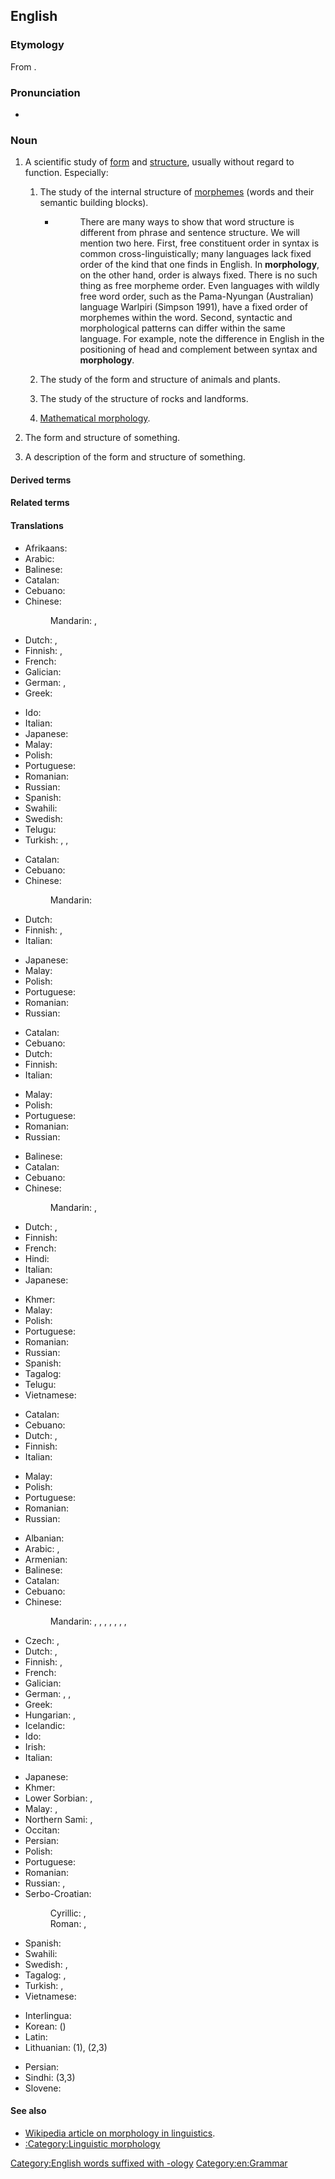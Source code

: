 ==English==

===Etymology===
From {{confix|en|morpho|logy}}.

===Pronunciation===
* {{a|GA}} {{IPA|en|/mɔɹˈfɑlədʒi/}}

===Noun===
{{wikipedia}}
{{en-noun|~|morphologies}}

# {{lb|en|uncountable}} A scientific study of [[form]] and [[structure]], usually without regard to function. Especially:
## {{lb|en|linguistics}} The study of the internal structure of [[morpheme]]s (words and their semantic building blocks).
##* {{quote-web
|en
|year=2001
|author=Yehuda Falk
|title=Lexical-Functional Grammar
|site=CSLI Publications
|url=http://www.stanford.edu/group/cslipublications/cslipublications/pdf/1575863405.pdf
|accessdate=2014-02-25
}}
##*: There are many ways to show that word structure is different from phrase and sentence structure. We will mention two here. First, free constituent order in syntax is common cross-linguistically; many languages lack fixed order of the kind that one finds in English. In '''morphology''', on the other hand, order is always fixed. There is no such thing as free morpheme order. Even languages with wildly free word order, such as the Pama-Nyungan (Australian) language Warlpiri (Simpson 1991), have a fixed order of morphemes within the word. Second, syntactic and morphological patterns can differ within the same language. For example, note the difference in English in the positioning of head and complement between syntax and '''morphology'''.
## {{senseid|en|biology}}{{lb|en|biology}} The study of the form and structure of animals and plants.
## {{lb|en|geology}} The study of the structure of rocks and landforms.
## {{lb|en|math}} [[mathematical morphology|Mathematical morphology]].
# {{lb|en|countable}} The form and structure of something.
# {{lb|en|countable}} A description of the form and structure of something.

====Derived terms====
{{der4
|en|dysmorphology
|ecomorphology
|geomorphology
|histomorphology
|ichnomorphology
|immunomorphology
|macromorphology
|mathematical morphology
|micromorphology
|morphological
|morphologist
|morphosyntax
|nanomorphology
|osteomorphology
|pathomorphology
|phytomorphology
|plant morphology
|promorphology
|submorphology
}}

====Related terms====
{{rel3
|en|isomorph
|morpheme
|morphotactics
}}

====Translations====
{{trans-top|a scientific study of form and structure}}
* Afrikaans: {{t+|af|morfologie}}
* Arabic: {{t|ar|مُورْفُولُوجِيَا|f|tr=murfulūjiyā}}
* Balinese: {{t|ban|ᬭᬸᬧᬯᬶᬤ᭄ᬬ|tr=rupawidya}}
* Catalan: {{t+|ca|morfologia|f}}
* Cebuano: {{t|ceb|morpolohiya}}
* Chinese:
*: Mandarin: {{t+|cmn|形態學}}, {{t+|cmn|形态学|tr=xíngtàixué}}
* Dutch: {{t+|nl|morfologie|f}}, {{t+|nl|vormleer}}
* Finnish: {{t+|fi|morfologia}}, {{t+|fi|muoto-oppi}}
* French: {{t+|fr|morphologie|f}}
* Galician: {{t+|gl|morfoloxía|f}}
* German: {{t+|de|Morphologie|f}}, {{t+|de|Formenlehre|f}}
* Greek: {{t+|el|μορφολογία|f}}
{{trans-mid}}
* Ido: {{t+|io|morfologio}}
* Italian: {{t+|it|morfologia|f}}
* Japanese: {{t|ja|形態学|tr=けいたいがく, keitaigaku}}
* Malay: {{t|ms|morfologi}}
* Polish: {{t+|pl|morfologia|f}}
* Portuguese: {{t+|pt|morfologia|f}}
* Romanian: {{t+|ro|morfologie|f}}
* Russian: {{t+|ru|морфоло́гия|f}}
* Spanish: {{t+|es|morfología|f}}
* Swahili: {{t|sw|mofolojia}}
* Swedish: {{t+|sv|morfologi|c}}
* Telugu: {{t|te|రూపనిర్మాణశాస్త్రము}}
* Turkish: {{t+|tr|biçimbilim}}, {{t+|tr|morfoloji}}, {{t+|tr|biçim bilimi}}
{{trans-bottom}}

{{trans-top|the form and structure of something}}
* Catalan: {{t+|ca|morfologia|f}}
* Cebuano: {{t|ceb|morpolohiya}}
* Chinese:
*: Mandarin: {{t+|cmn|形态|tr=xíngtài}}
* Dutch: {{t+|nl|morfologie|f}}
* Finnish: {{t+|fi|muoto}}, {{t+|fi|morfologia}}
* Italian: {{t+|it|morfologia|f}}
{{trans-mid}}
* Japanese: {{t+|ja|形態|tr=keitai}}
* Malay: {{t|ms|morfologi}}
* Polish: {{t+|pl|morfologia|f}}
* Portuguese: {{t+|pt|morfologia|f}}
* Romanian: {{t+|ro|morfologie|f}}
* Russian: {{t+|ru|морфоло́гия|f}}
{{trans-bottom}}

{{trans-top|a description of the form and structure of something}}
* Catalan: {{t+|ca|morfologia|f}}
* Cebuano: {{t|ceb|morpolohiya}}
* Dutch: {{t+|nl|morfologie|f}}
* Finnish: {{t+|fi|morfologia}}
* Italian: {{t+|it|morfologia}}
{{trans-mid}}
* Malay: {{t|ms|morfologi}}
* Polish: {{t+|pl|morfologia|f}}
* Portuguese: {{t+|pt|morfologia|f}}
* Romanian: {{t+|ro|morfologie|f}}
* Russian: {{t+|ru|морфоло́гия|f}}
{{trans-bottom}}

{{trans-top|biological study of the form and structure}}
* Balinese: {{t|ban|ᬭᬸᬧᬯᬶᬤ᭄ᬬ|tr=rupawidya}}
* Catalan: {{t+|ca|morfologia|f}}
* Cebuano: {{t|ceb|morpolohiya}}
* Chinese:
*: Mandarin: {{t+|cmn|形態學}}, {{t+|cmn|形态学|tr=xíngtàixué}}
* Dutch: {{t+|nl|morfologie|f}}, {{t+|nl|vormleer}}
* Finnish: {{t+|fi|morfologia}}
* French: {{t+|fr|morphologie}}
* Hindi: {{t|hi|स्वरूपशास्त्र}}
* Italian: {{t+|it|morfologia|f}}
* Japanese: {{t|ja|形態学|tr=けいたいがく, keitaigaku}}
{{trans-mid}}
* Khmer: {{t+|km|សណ្ឋានវិទ្យា|tr=sɑntʰaan vityie}}
* Malay: {{t|ms|morfologi}}
* Polish: {{t+|pl|morfologia|f}}
* Portuguese: {{t+|pt|morfologia|f}}
* Romanian: {{t+|ro|morfologie|f}}
* Russian: {{t+|ru|морфоло́гия|f}}
* Spanish: {{t+|es|morfología|f}}
* Tagalog: {{t|tl|palaanyuan}}
* Telugu: {{t|te|స్వరూపశాస్త్రము}}
* Vietnamese: {{t|vi|hình thái học}}
{{trans-bottom}}

{{trans-top|geological study of the form and structure}}
* Catalan: {{t+|ca|morfologia|f}}
* Cebuano: {{t|ceb|morpolohiya}}
* Dutch: {{t+|nl|morfologie|f}}, {{t+|nl|vormleer}}
* Finnish: {{t+|fi|morfologia}}
* Italian: {{t+|it|morfologia}}
{{trans-mid}}
* Malay: {{t|ms|morfologi}}
* Polish: {{t+|pl|morfologia|f}}
* Portuguese: {{t+|pt|morfologia|f}}
* Romanian: {{t+|ro|morfologie|f}}
* Russian: {{t+|ru|морфоло́гия|f}}
{{trans-bottom}}

{{trans-top|linguistic study of the form and structure}}
* Albanian: {{t+|sq|morfologji|f}}
* Arabic: {{t+|ar|صَرْف|m}}, {{t|ar|مُورْفُولُوجِيَا|f|tr=murfulūjiyā}}
* Armenian: {{t|hy|ձեւաբանություն}}
* Balinese: {{t|ban|ᬭᬸᬧᬯᬶᬤ᭄ᬬ|tr=rupawidya}}
* Catalan: {{t+|ca|morfologia|f}}
* Cebuano: {{t|ceb|morpolohiya}}
* Chinese:
*: Mandarin: {{t+|cmn|形態學}}, {{t+|cmn|形态学|tr=xíngtàixué}}, {{t+|cmn|構詞學}}, {{t+|cmn|构词学|tr=gòucíxué}}, {{t|cmn|詞型變化}}, {{t|cmn|词型变化|tr=cíxíngbiànhuà}}, {{t|cmn|語形學}}, {{t|cmn|语形学|tr=yǔxíngxué}}
* Czech: {{t|cs|morfologie|f}}, {{t|cs|tvarosloví|n}}
* Dutch: {{t+|nl|morfologie|f}}, {{t+|nl|vormleer}}
* Finnish: {{t+|fi|morfologia}}, {{t+|fi|muoto-oppi}}
* French: {{t+|fr|morphologie|f}}
* Galician: {{t+|gl|morfoloxía|f}}
* German: {{t+|de|Morphologie|f}}, {{t+|de|Wortbildung|f}}, {{t+|de|Formenlehre|f}}
* Greek: {{t+|el|μορφολογία|f}}
* Hungarian: {{t+|hu|alaktan}}, {{t+|hu|morfológia}}
* Icelandic: {{t|is|orðhlutafræði|f}}
* Ido: {{t+|io|morfologio}}
* Irish: {{t|ga|moirfeolaíocht|f}}
* Italian: {{t+|it|morfologia|f}}
{{trans-mid}}
* Japanese: {{t|ja|形態論|tr=けいたいろん, keitairon}}
* Khmer: {{t+|km|រូបសព្ទ|tr=ruup sap}}
* Lower Sorbian: {{t|dsb|słowoskład|m}}, {{t|dsb|morfologija|f}}
* Malay: {{t|ms|nahu bentuk}}, {{t|ms|morfologi}}
* Northern Sami: {{t|se|morfologiija}}, {{t|se|hápmeoahppa}}
* Occitan: {{t|oc|morfologia|f}}
* Persian: {{t+|fa|صرف}}
* Polish: {{t+|pl|morfologia|f}}
* Portuguese: {{t+|pt|morfologia|f}}
* Romanian: {{t+|ro|morfologie|f}}
* Russian: {{t+|ru|морфоло́гия|f}}, {{t+|ru|словообразова́ние|n}}
* Serbo-Croatian:
*: Cyrillic: {{t|sh|о̏бликосло̄вље|n}}, {{t|sh|морфоло̀гија|f}}
*: Roman: {{t+|sh|ȍblikoslōvlje|n}}, {{t+|sh|morfològija|f}}
* Spanish: {{t+|es|morfología|f}}
* Swahili: {{t|sw|mofolojia}}
* Swedish: {{t+|sv|morfologi}}, {{t|sv|formlära|c}}
* Tagalog: {{t|tl|palaturingan}}, {{t|tl|palaanyuan}}
* Turkish: {{t+|tr|biçim bilimi}}, {{t+|tr|morfoloji}}
* Vietnamese: {{t|vi|hình thái học}}
{{trans-bottom}}

{{checktrans-top}}
* Interlingua: {{t-check|ia|morphologia}}
* Korean: {{t+check|ko|형태학}} ()
* Latin: {{t-check|la|morphologia}}
* Lithuanian: {{t-check|lt|sandara|f}} (1), {{t+check|lt|morfologija|f}} (2,3)
{{trans-mid}}
* Persian: {{t-check|fa|واژهشناسی|tr=vazhe-shenasi}}
* Sindhi: {{t+check|sd|صرفيات|tr=Sarfiaat|f}} (3,3)
* Slovene: {{t+check|sl|oblikoslovje}}
{{trans-bottom}}

====See also====
* [[w:morphology (linguistics)|Wikipedia article on morphology in linguistics]].
* [[:Category:Linguistic morphology]]

[[Category:English words suffixed with -ology]]
[[Category:en:Grammar]]